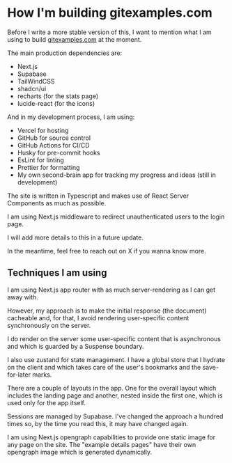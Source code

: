 # How I'm building gitexamples.com

Before I write a more stable version of this, I want to mention what I am using to build [gitexamples.com](gitexamples.com) at the moment.

The main production dependencies are:

- Next.js
- Supabase
- TailWindCSS
- shadcn/ui
- recharts (for the stats page)
- lucide-react (for the icons)


And in my development process, I am using:

- Vercel for hosting
- GitHub for source control
- GitHub Actions for CI/CD
- Husky for pre-commit hooks
- EsLint for linting
- Prettier for formatting
- My own second-brain app for tracking my progress and ideas (still in development)

The site is written in Typescript and makes use of React Server Components as much as possible.

I am using Next.js middleware to redirect unauthenticated users to the login page.

I will add more details to this in a future update.

In the meantime, feel free to reach out on X if you wanna know more.


## Techniques I am using

I am using Next.js app router with as much server-rendering as I can get away with. 

However, my approach is to make the initial response (the document) cacheable and, for that, I avoid rendering user-specific content synchronously on the server.

I do render on the server some user-specific content that is asynchronous and which is guarded by a Suspense boundary.

I also use zustand for state management. I have a global store that I hydrate on the client and which takes care of the user's bookmarks and the save-for-later marks.

There are a couple of layouts in the app. One for the overall layout which includes the landing page and another, nested inside the first one, which is used only for the app itself.

Sessions are managed by Supabase. I've changed the approach a hundred times so, by the time you read this, it may have changed again.

I am using Next.js opengraph capabilities to provide one static image for any page on the site. The "example details pages" have their own opengraph image which is generated dynamically.
